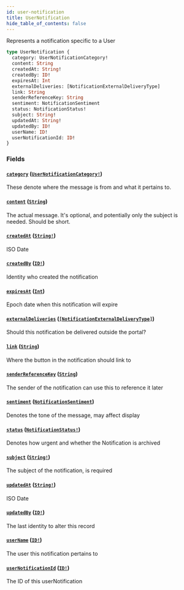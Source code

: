 ```yaml
---
id: user-notification
title: UserNotification
hide_table_of_contents: false
---
```



Represents a notification specific to a User

```graphql
type UserNotification {
  category: UserNotificationCategory!
  content: String
  createdAt: String!
  createdBy: ID!
  expiresAt: Int
  externalDeliveries: [NotificationExternalDeliveryType]
  link: String
  senderReferenceKey: String
  sentiment: NotificationSentiment
  status: NotificationStatus!
  subject: String!
  updatedAt: String!
  updatedBy: ID!
  userName: ID!
  userNotificationId: ID!
}
```


### Fields

#### [`category`](#) ([`UserNotificationCategory!`](/developers/shared-apis/adminidentity-api/graphql/reference/enums/user-notification-category))

These denote where the message is from and what it pertains to.


#### [`content`](#) ([`String`](/developers/shared-apis/adminidentity-api/graphql/reference/scalars/string))

The actual message. It's optional, and potentially only the subject is needed. Should be short.


#### [`createdAt`](#) ([`String!`](/developers/shared-apis/adminidentity-api/graphql/reference/scalars/string))

ISO Date


#### [`createdBy`](#) ([`ID!`](/developers/shared-apis/adminidentity-api/graphql/reference/scalars/id))

Identity who created the notification


#### [`expiresAt`](#) ([`Int`](/developers/shared-apis/adminidentity-api/graphql/reference/scalars/int))

Epoch date when this notification will expire


#### [`externalDeliveries`](#) ([`[NotificationExternalDeliveryType]`](/developers/shared-apis/adminidentity-api/graphql/reference/enums/notification-external-delivery-type))

Should this notification be delivered outside the portal?


#### [`link`](#) ([`String`](/developers/shared-apis/adminidentity-api/graphql/reference/scalars/string))

Where the button in the notification should link to


#### [`senderReferenceKey`](#) ([`String`](/developers/shared-apis/adminidentity-api/graphql/reference/scalars/string))

The sender of the notification can use this to reference it later


#### [`sentiment`](#) ([`NotificationSentiment`](/developers/shared-apis/adminidentity-api/graphql/reference/enums/notification-sentiment))

Denotes the tone of the message, may affect display


#### [`status`](#) ([`NotificationStatus!`](/developers/shared-apis/adminidentity-api/graphql/reference/enums/notification-status))

Denotes how urgent and whether the Notification is archived


#### [`subject`](#) ([`String!`](/developers/shared-apis/adminidentity-api/graphql/reference/scalars/string))

The subject of the notification, is required


#### [`updatedAt`](#) ([`String!`](/developers/shared-apis/adminidentity-api/graphql/reference/scalars/string))

ISO Date


#### [`updatedBy`](#) ([`ID!`](/developers/shared-apis/adminidentity-api/graphql/reference/scalars/id))

The last identity to alter this record


#### [`userName`](#) ([`ID!`](/developers/shared-apis/adminidentity-api/graphql/reference/scalars/id))

The user this notification pertains to


#### [`userNotificationId`](#) ([`ID!`](/developers/shared-apis/adminidentity-api/graphql/reference/scalars/id))

The ID of this userNotification




